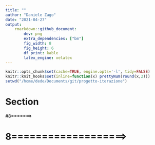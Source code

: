 ```yaml
---
title: ""
author: "Daniele Zago"
date: "2021-04-27"
output: 
    rmarkdown::github_document:
        dev: png
        extra_dependencies: ["bm"]
        fig_width: 8
        fig_height: 6
        df_print: kable
        latex_engine: xelatex
---
```


```r
knitr::opts_chunk$set(cache=TRUE, engine.opts='-l', tidy=FALSE)
knitr::knit_hooks$set(inline=function(x) prettyNum(round(x,2)))
setwd("/home/dede/Documents/git/progetto-iterazione")
```

# Section #
#8=======>

# 8===================>
